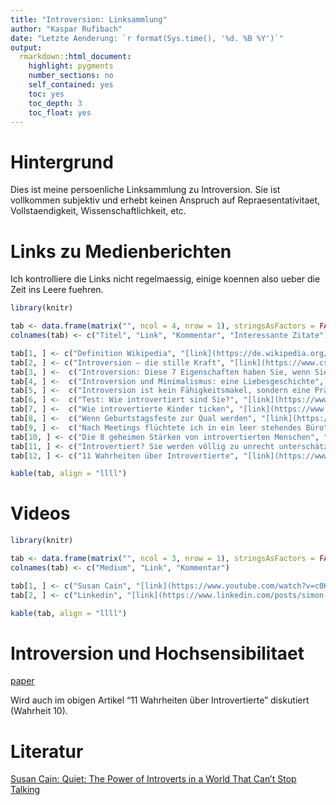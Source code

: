 ```yaml
---
title: "Introversion: Linksammlung"
author: "Kaspar Rufibach"
date: "Letzte Aenderung: `r format(Sys.time(), '%d. %B %Y')`"
output: 
  rmarkdown::html_document:
    highlight: pygments
    number_sections: no
    self_contained: yes
    toc: yes
    toc_depth: 3
    toc_float: yes
---
```


# Hintergrund

Dies ist meine persoenliche Linksammlung zu Introversion. Sie ist vollkommen subjektiv und erhebt keinen Anspruch auf Repraesentativitaet, Vollstaendigkeit, Wissenschaftlichkeit, etc.

# Links zu Medienberichten

Ich kontrolliere die Links nicht regelmaessig, einige koennen also ueber die Zeit ins Leere fuehren.

```r
library(knitr)

tab <- data.frame(matrix("", ncol = 4, nrow = 1), stringsAsFactors = FALSE)
colnames(tab) <- c("Titel", "Link", "Kommentar", "Interessante Zitate")

tab[1, ] <- c("Definition Wikipedia", "[link](https://de.wikipedia.org/wiki/Introversion_und_Extraversion)", "", "")
tab[2, ] <- c("Introversion – die stille Kraft", "[link](https://www.css.ch/de/firmenkunden/angebote/betriebliche-gesundheit/introversion.html)", "CSS Krankenkasse", "Besonders in Gruppen halten sie sich gerne im Hintergrund. Dies führt dazu, dass Introversion häufig mit Schüchternheit verwechselt wird. Dies ist aber ein Irrtum, da introvertierte Menschen nicht zwingend schüchtern sind. ... Man schätzt heute, dass rund 25% der Menschen eher introvertiert und 75% extravertiert veranlagt sind. ... Das Gehirn von introvertierten Menschen nimmt äussere Reize stärker wahr. Somit kann es schneller zu einer Reizüberflutung beispielsweise durch Geräusche, Licht oder visuelle Eindrücke kommen.")
tab[3, ] <-  c("Introversion: Diese 7 Eigenschaften haben Sie, wenn Sie introvertiert sind", "[link](https://praxistipps.focus.de/introversion-diese-7-eigenschaften-haben-sie-wenn-sie-introvertiert-sind_110213)", "", "Fühlen Sie sich ausgelaugt, nachdem Sie von einer Veranstaltung mit einer großen Anzahl von Personen zurückkommen, ist das bereits ein erstes Indiz für Introvertiertheit. Auch wenn Sie mit engen Freunden interagieren, spüren Sie hinterher das Bedürfnis nach einem ruhigen Rückzugsort. ... Introvertierte präferieren wenige, intensiv gepflegte Freundschaften, gegenüber einem großen Freundeskreis. Gerade weil das Interagieren mit anderen für Introvertierte ein Kraftakt ist, gehen Sie bei der Auswahl Ihres sozialen Umfelds viel selektiver vor.")
tab[4, ] <-  c("Introversion und Minimalismus: eine Liebesgeschichte", "[link](https://minimalismus21.de/2020/11/01/introversion-und-minimalismus/)", "", "Introvertierte Menschen verarbeiten Reize anders, weshalb sie von ihnen auch schneller überansprucht werden. Im Umkehrschluss tanken Introvertierte die verlorene Energie wieder auf, wenn sie alleine oder mit wenigen Menschen zusammen sind. ... Introvertierte reagieren empfindlicher auf Umweltreize, Veränderungen und soziale Kontakte. An den Tagen, an denen die Pausen zwischen diesen Eindrücken ausbleiben, wird alles schnell zu viel.")
tab[5, ] <-  c("Introversion ist kein Fähigkeitsmakel, sondern eine Präferenz", "[link](https://www.deutschlandfunknova.de/beitrag/psychologin-ueber-introvertierte-menschen-es-gibt-ein-bisschen-das-stereotyp-alle-sollten-extravertiert-sein)", "", "")
tab[6, ] <-  c("Test: Wie introvertiert sind Sie?", "[link](https://www.srf.ch/kultur/gesellschaft-religion/test-wie-introvertiert-sind-sie)", "Links zu weiteren SRF Sendungen zum Thema", "")
tab[7, ] <-  c("Wie introvertierte Kinder ticken", "[link](https://www.wireltern.ch/artikel/wie-introvertierte-kinder-ticken-1119)", "", "")
tab[8, ] <-  c("Wenn Geburtstagsfeste zur Qual werden", "[link](https://www.srf.ch/kultur/gesellschaft-religion/wenn-geburtstagsfeste-zur-qual-werden)", "Interview mit jemandem, der die Gefühlslage beschreibt", "Bei diesen Geburtstagseinladungen denke ich: Muss ich mir das jetzt antun? ... Es ist wichtig in unserer Welt, dass es Leute gibt, die gut zuhören können. Und das können Introvertierte: zuhören, wahrnehmen, spüren. Das ist eine Stärke. Eine andere ist das überlegte Handeln. Introvertierte sind Leute, die erst überlegen und dann tun. ... Ausserdem kann ich konzentriert arbeiten und gut mit mir allein sein. Auch das ist eine Qualität: Ich kann mich im Alleinsein erholen. Das gibt mir ein Stück Unabhängigkeit und Freiheit.")
tab[9, ] <-  c("Nach Meetings flüchtete ich in ein leer stehendes Büro", "[link](https://www.zeit.de/arbeit/2019-01/introvertierte-job-smalltalk-telefonate-arbeitsleben-tipps/komplettansicht)", "", "Im Arbeitsleben brauchen Introvertierte drei Dinge, um richtig gut zu sein: Zeit, Raum und Ruhe. ... Introvertierte fühlen sich nicht unbedingt befangen in Gesellschaft – aber sie brauchen Rückzugsmöglichkeiten, um sich davon erholen zu können. ... Introvertierte sind nicht automatisch Eigenbrötler. Sie tauschen sich gern aus – am liebsten unter vier Augen oder im kleinen Kreis. Da sie nur begrenzte Ressourcen für menschlichen Kontakt haben, haushalten sie eben damit. ... Denn noch stressiger als viele Menschen sind viele fremde Menschen. ... Es gibt noch etwas, worin Introvertierte ziemlich schlecht sind: Smalltalk. ... Mein Mittel dagegen: den Smalltalk weglassen und einfach mit der Tür ins Haus fallen. Das irritiert einige Gesprächspartner –kann aber manchmal auch von Vorteil sein. ... Womit kann man Introvertierte also kriegen? Mit Ideen und Konzepten. Wenn sie für eine Sache wirklich brennen, laufen sie zur Höchstform auf. Deshalb sind Intros oft in Feldern zu finden, wo sie sich ganz ihrem Thema widmen können: zum Beispiel Wissenschaft oder Kunst. ... Alles ist besser, als herumzustehen und sich oberflächlich mit Fremden zu unterhalten. ... Durch ihre Neigung, viel über die Welt nachzudenken und zu philosophieren, sind Introvertierte oft moralische Menschen, denen ihre Werte besonders wichtig sind. ... Die vielleicht überraschendste Nachricht: Introvertierte sind begabte Führungskräfte.")
tab[10, ] <- c("Die 8 geheimen Stärken von introvertierten Menschen", "[link](https://intropower.de/8-staerken-introvertiert)", "", "Kreativität muss nicht zwingend etwas mit Kunst oder Musik zu tun haben. Wir sind kreativ, wenn wir etwas Neues erschaffen oder erdenken. Und wenn es um das „Erdenken“ geht, sind Introvertierte ganz vorne mit dabei. ... Denn wir fühlen uns in unserer eigenen Gedankenwelt besonders wohl. Wir sind es gewohnt, viel nachzudenken, zu analysieren und zu reflektieren. ... Wir introvertierten Menschen sind von Natur aus gute Beobachter. Wir nehmen uns Zeit, die aufgenommenen Informationen in einem Gespräch zu verarbeiten. Dadurch fällt es uns leicht, das Wesentliche aus den Worten und der Körpersprache des anderen herauszufiltern. Und wir können in unseren Antworten direkt darauf eingehen.")
tab[11, ] <- c("Introvertiert? Sie werden völlig zu unrecht unterschätzt!", "[link](https://karrierebibel.de/introvertiert/)", "", "Informationen einfach hinnehmen und akzeptieren? Nicht bei einem Introvertierten. Veränderungen oder neue Impulse werden zunächst einmal hinterfragt und kritisch überdacht. ... Der Zweck ist jedoch nicht, die Veränderungen aufzuhalten, sondern diese zu verbessern und Fehler aufzudecken. So bieten Introvertierte in vielen Fällen einen zweiten Blickwinkel, der nicht unbeachtet bleiben sollte.")
tab[12, ] <- c("11 Wahrheiten über Introvertierte", "[link](https://www.businessladys.de/11-wahrheiten-ueber-introvertierte/)", "Besprechung/Zsf des Buchs von Susan Cain (siehe unten)", "Überhaupt sind überraschend viele Menschen, die auf der Bühne stehen, introvertiert: Schauspieler, Musiker, Comedians, Lehrer, Wissenschaftler. Sie können sich für eine gewisse Zeit „anknipsen“, haben auch wirklich Spaß dabei, brauchen dann aber wieder dringend und ausreichend alone time, um sich zu regenerieren. Ich würde es mal so definieren: Die Extros gehen hinterher noch mit ihren Fans einen trinken, die Intros verschwinden grußlos durch die Hintertür. ... Intros brauchen Rückzugsmöglichkeiten. Und zwar wie die Luft zum Atmen. Nach meiner „Diagnose“ wurde mir klar, warum ich auf den meisten Partys irgendwo rumstand (oder -lag) und mir wünschte, ich wäre zu Hause auf dem Sofa, mit einem guten Buch und einer Tasse Tee. Denn das ist der natürliche Habitat des Intros. (Und natürlich: der Wald, die Berge.)")

kable(tab, align = "llll")
```

# Videos

```r
library(knitr)

tab <- data.frame(matrix("", ncol = 3, nrow = 1), stringsAsFactors = FALSE)
colnames(tab) <- c("Medium", "Link", "Kommentar")

tab[1, ] <- c("Susan Cain", "[link](https://www.youtube.com/watch?v=c0KYU2j0TM4)", "Ted Talk über Introversion, > 12 Mio angeschaut")
tab[2, ] <- c("Linkedin", "[link](https://www.linkedin.com/posts/simon-sinek_how-to-leverage-being-an-introvert-activity-6795204332234006528-LaGg/)", "Kurzes Video von Simon Sinek, das Introversion illustriert")

kable(tab, align = "llll")
```

# Introversion und Hochsensibilitaet

[paper](http://hsperson.com/pdf/JPSP_Aron_and_Aron_97_Sensitivity_vs_I_and_N.pdf)

Wird auch im obigen Artikel "11 Wahrheiten über Introvertierte" diskutiert (Wahrheit 10).

# Literatur

[Susan Cain: Quiet: The Power of Introverts in a World That Can't Stop Talking](https://www.amazon.de/dp/0141029196/ref=pe_3044161_185740101_TE_item)

